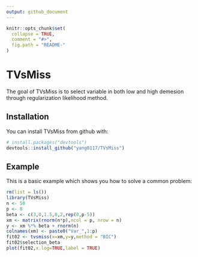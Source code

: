 ```yaml
---
output: github_document
---
```


<!-- README.md is generated from README.Rmd. Please edit that file -->

```r
knitr::opts_chunk$set(
  collapse = TRUE,
  comment = "#>",
  fig.path = "README-"
)
```

# TVsMiss

The goal of TVsMiss is to select variable in both low and high demesion through regularization likelihood method.

## Installation

You can install TVsMiss from github with:

```r
# install.packages("devtools")
devtools::install_github("yang0117/TVsMiss")
```

## Example

This is a basic example which shows you how to solve a common problem:

```r
rm(list = ls())
library(TVsMiss)
n <- 50
p <- 8
beta <- c(3,0,1.5,0,2,rep(0,p-5))
xm <- matrix(rnorm(n*p),ncol = p, nrow = n)
y <- xm %*% beta + rnorm(n)
colnames(xm) <- paste0("Var_",1:p)
fit02 <- tvsmiss(x=xm,y=y,method = "BIC")
fit02$selection_beta
plot(fit02,x.log=TRUE,label = TRUE)
```
